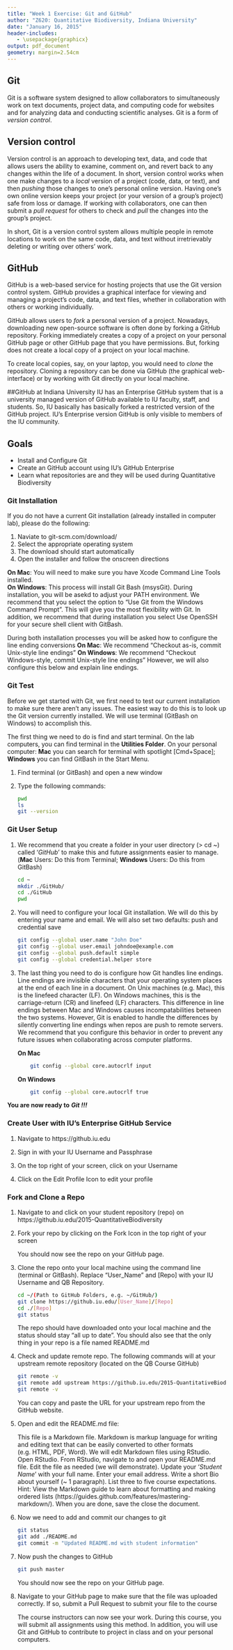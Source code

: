 ```yaml
---
title: "Week 1 Exercise: Git and GitHub"
author: "Z620: Quantitative Biodiversity, Indiana University"
date: "January 16, 2015"
header-includes:
   - \usepackage{graphicx}
output: pdf_document
geometry: margin=2.54cm
---
```


## Git
Git is a software system designed to allow collaborators to simultaneously work on text documents, project data, and computing code for websites and for analyzing data and conducting scientific analyses. Git is a form of *version control*.

## Version control 
Version control is an approach to developing text, data, and code that allows users the ability to examine, comment on, and revert back to any changes within the life of a document. 
In short, version control works when one make changes to a *local* version of a project (code, data, or text), and then *pushing* those changes to one's personal online version. 
Having one's own online version keeps your project (or your version of a group's project) safe from loss or damage.
If working with collaborators, one can then submit a *pull request* for others to check and *pull* the changes into the group's project. 

In short, Git is a version control system allows multiple people in remote locations to work on the same code, data, and text without irretrievably deleting or writing over others' work.

## GitHub
GitHub is a web-based service for hosting projects that use the Git version control system. GitHub provides a graphical interface for viewing and managing a project's code, data, and text files, whether in collaboration with others or working individually.

GitHub allows users to *fork* a personal version of a project.
Nowadays, downloading new open-source software is often done by forking a GitHub repository.
Forking immediately creates a copy of a project on your personal GitHub page or other GitHub page that you have permissions.
But, forking does not create a local copy of a project on your local machine.

To create local copies, say, on your laptop, you would need to *clone* the repository.
Cloning a repository can be done via GitHub (the graphical web-interface) or by working with Git directly on your local machine.

##GitHub at Indiana University
IU has an Enterprise GitHub system that is a university managed version of GitHub available to IU faculty, staff, and students.
So, IU basically has basically forked a restricted version of the GitHub project.
IU's Enterprise version GitHub is only visible to members of the IU community. 

## Goals
+ Install and Configure Git
+ Create an GitHub account using IU's GitHub Enterprise
+ Learn what repositories are and they will be used during Quantitative Biodiversity

### Git Installation
If you do not have a current Git installation (already installed in computer lab), please do the following:

1. Naviate to git-scm.com/download/
2. Select the appropriate operating system
3. The download should start automatically
4. Open the installer and follow the onscreen directions

  **On Mac**: You will need to make sure you have Xcode Command Line Tools installed.  
  **On Windows**: This process will install Git Bash (msysGit). 
  During installation, you will be asekd to adjust your PATH environment.
  We recommend that you select the option to "Use Git from the Windows Command Prompt".
  This will give you the most flexibility with Git.
  In addition, we recommend that during installation you select Use OpenSSH for your secure shell client with GitBash.
  
  During both installation processes you will be asked how to configure the line ending conversions
  **On Mac**: We recommend "Checkout as-is, commit Unix-style line endings"
  **On Windows**: We recommend "Checkout Windows-style, commit Unix-style line endings"
  However, we will also configure this below and explain line endings.  

### Git Test
Before we get started with Git, we first need to test our current installation to make sure there aren't any issues.
The easiest way to do this is to look up the Git version currently installed.
We will use terminal (GitBash on Windows) to accomplish this.

The first thing we need to do is find and start terminal.
On the lab computers, you can find terminal in the **Utilities Folder**.
On your personal computer: **Mac** you can search for terminal with spotlight [Cmd+Space]; **Windows** you can find GitBash in the Start Menu.

1. Find terminal (or GitBash) and open a new window
2. Type the following commands:

    ```sh
    pwd
    ls
    git --version
    ```

### Git User Setup
1. We recommend that you create a folder in your user directory (> cd ~) called '*GitHub*' to make this and future assignments easier to manage. (**Mac** Users: Do this from Terminal; **Windows** Users: Do this from GitBash)

    ```sh
    cd ~
    mkdir ./GitHub/
    cd ./GitHub
    pwd
    ```
    
2. You will need to configure your local Git installation.
We will do this by entering your name and email. 
We will also set two defaults: push and credential save

    ```sh
    git config --global user.name "John Doe"
    git config --global user.email johndoe@example.com
    git config --global push.default simple
    git config --global credential.helper store
    ```
    
3. The last thing you need to do is configure how Git handles line endings.
Line endings are invisible characters that your operating system places at the end of each line in a document.
On Unix machines (e.g. Mac), this is the linefeed character (LF).
On Windows machines, this is the carriage-return (CR) and linefeed (LF) characters.
This difference in line endings between Mac and Windows causes incompatabilities between the two systems.
However, Git is enabled to handle the differences by silently converting line endings when repos are push to remote servers.
We recommend that you configure this behavior in order to prevent any future issues when collaborating across computer platforms.

    **On Mac**

    ```sh
        git config --global core.autocrlf input
    ```

    **On Windows**

    ```sh
        git config --global core.autocrlf true
    ```    
    
**You are now ready to** ***Git !!!***

### Create User with IU's Enterprise GitHub Service
1. Navigate to https://github.iu.edu
2. Sign in with your IU Username and Passphrase
3. On the top right of your screen, click on your Username
4. Click on the Edit Profile Icon to edit your profile<br>

    \includegraphics[scale=0.50]{images/github_edit_btn.png}

### Fork and Clone a Repo
1. Navigate to and click on your student repository (repo) on https://github.iu.edu/2015-QuantitativeBiodiversity
2. Fork your repo by clicking on the Fork Icon in the top right of your screen<br>

    \includegraphics[scale=0.50]{images/github_fork_btn.png}

    You should now see the repo on your GitHub page.

3. Clone the repo onto your local machine using the command line (terminal or GitBash).
Replace "User_Name" and [Repo] with your IU Username and QB Repository.

    ```sh
    cd ~/(Path to GitHub Folders, e.g. ~/GitHub/)
    git clone https://github.iu.edu/[User_Name]/[Repo]
    cd ./[Repo]
    git status
    ```

    The repo should have downloaded onto your local machine and the status should stay "all up to date". You should also see that the only thing in your repo is a file named README.md

4. Check and update remote repo.
The following commands will at your upstream remote repository (located on the QB Course GitHub)

    ```sh
    git remote -v
    git remote add upstream https://github.iu.edu/2015-QuantitativeBiodiversity/[Student Repo]
    git remote -v
    ```
    You can copy and paste the URL for your upstream repo from the GitHub website.

4. Open and edit the README.md file:

    This file is a Markdown file.
    Markdown is markup language for writing and editing text that can be easily converted to other formats (e.g. HTML, PDF, Word).
    We will edit Markdown files using RStudio.
    Open RStudio.
    From RStudio, navigate to and open your README.md file.
    Edit the file as needed (we will demonstrate). 
    Update your '*Student Name*' with your full name. 
    Enter your email address. Write a short Bio about yourself (~ 1 paragraph). 
    List three to five course expectations. 
    Hint: View the Markdown guide to learn about formatting and making ordered lists (https://guides.github.com/features/mastering-markdown/). 
    When you are done, save the close the document.

5. Now we need to add and commit our changes to git

    ```sh
    git status
    git add ./README.md
    git commit -m "Updated README.md with student information"
    ```

6. Now push the changes to GitHub

    ```sh
    git push master
    ```

    You should now see the repo on your GitHub page.

7. Navigate to your GitHub page to make sure that the file was uploaded correctly. If so, submit a Pull Request to submit your file to the course <br>

    \includegraphics[scale=0.50]{images/github_pr_btn.png}
  
    The course instructors can now see your work.
    During this course, you will submit all assignments using this method.
    In addition, you will use Git and GitHub to contribute to project in class and on your personal computers.

